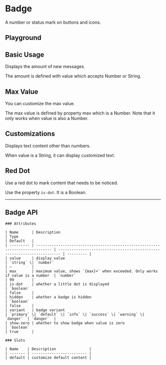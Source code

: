 
<Meta of={BadgeStories} />

# Badge

A number or status mark on buttons and icons.

<Canvas of={BadgeStories.Component} />

## Playground

<Controls of={BadgeStories.Component} />

## Basic Usage

Displays the amount of new messages.

The amount is defined with value which accepts Number or String.

<Canvas withToolbar={true} of={BadgeStories.BasicUsage} />

## Max Value

You can customize the max value.

The max value is defined by property max which is a Number. Note that it only works when value is also a Number.

<Canvas withToolbar={true} of={BadgeStories.MaxValue} />

## Customizations

Displays text content other than numbers.

When value is a String, it can display customized text.

<Canvas withToolbar={true} of={BadgeStories.Customizations} />

## Red Dot

Use a red dot to mark content that needs to be noticed.

Use the property `is-dot`. It is a Boolean.

<Canvas withToolbar={true} of={BadgeStories.RedDot} />

***

## Badge API

<div style={{ marginTop: '30px' }}>

	### Attributes

	| Name      | Description                                                                   | Type                                                                    | Default   |
	| --------- | ----------------------------------------------------------------------------- | ----------------------------------------------------------------------- | --------- |
	| value     | display value                                                                 | `string` \| `number`                                                    | —         |
	| max       | maximum value, shows `{max}+` when exceeded. Only works if value is a number  | `number`                                                                | 99        |
	| is-dot    | whether a little dot is displayed                                             | `boolean`                                                               | false     |
	| hidden    | whether a badge is hidden                                                     | `boolean`                                                               | false     |
	| variant   | badge variant                                                                 | `primary` \| `default` \| `info` \| `success` \| `warning` \| `danger`  | `danger`  |
	| show-zero | whether to show badge when value is zero                                      | `boolean`                                                               | true      |

	### Slots

	| Name    | Description               |
	| ------- | ------------------------- |
	| default | customize default content |
</div>

